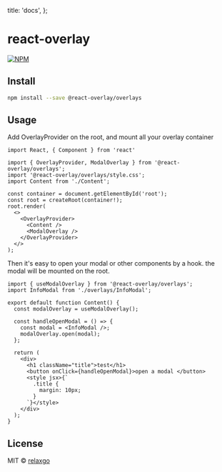 
  title: 'docs',
};


# react-overlay

[![NPM](https://img.shields.io/npm/v/@react-overlay/overlays.svg)](https://www.npmjs.com/package/@react-overlay/overlays)

## Install

```sh
npm install --save @react-overlay/overlays
```

## Usage

Add OverlayProvider on the root, and mount all your overlay container
```tsx
import React, { Component } from 'react'

import { OverlayProvider, ModalOverlay } from '@react-overlay/overlays';
import '@react-overlay/overlays/style.css';
import Content from './Content';

const container = document.getElementById('root');
const root = createRoot(container!);
root.render(
  <>
    <OverlayProvider>
      <Content />
      <ModalOverlay />
    </OverlayProvider>
  </>
);
```

Then it's easy to open your modal or other components by a hook. the modal will be mounted on the root.
```tsx
import { useModalOverlay } from '@react-overlay/overlays';
import InfoModal from './overlays/InfoModal';

export default function Content() {
  const modalOverlay = useModalOverlay();

  const handleOpenModal = () => {
    const modal = <InfoModal />;
    modalOverlay.open(modal);
  };

  return (
    <div>
      <h1 className="title">test</h1>
      <button onClick={handleOpenModal}>open a modal </button>
      <style jsx>{`
        .title {
          margin: 10px;
        }
      `}</style>
    </div>
  );
}
```

## License

MIT © [relaxgo](https://github.com/relaxgo)
